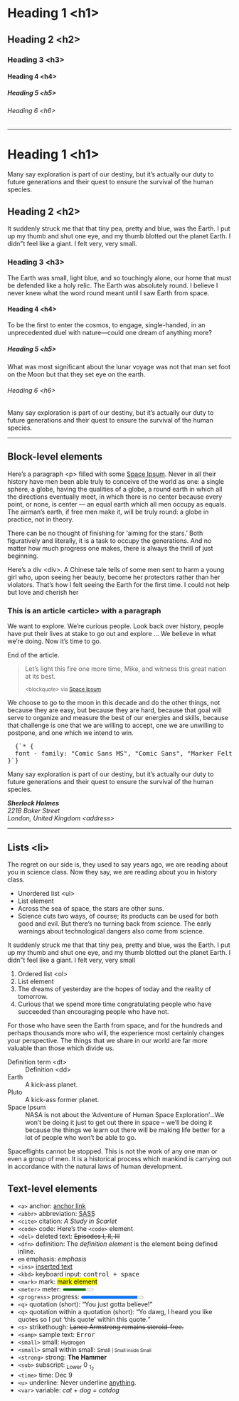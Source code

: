 <!-- ❗️ PAGE FOR TYPOGRAPHY STYLES TESTING -->

# Heading 1 &lt;h1&gt;

## Heading 2 &lt;h2&gt;

### Heading 3 &lt;h3&gt;

#### Heading 4 &lt;h4&gt;

##### Heading 5 &lt;h5&gt;

###### Heading 6 &lt;h6&gt;

---

# Heading 1 &lt;h1&gt;

Many say exploration is part of our destiny, but it’s actually our duty to future generations and their quest to ensure the survival of the human species.

## Heading 2 &lt;h2&gt;

It suddenly struck me that that tiny pea, pretty and blue, was the Earth. I put up my thumb and shut one eye, and my thumb blotted out the planet Earth. I didn”t feel like a giant. I felt very, very small.

### Heading 3 &lt;h3&gt;

The Earth was small, light blue, and so touchingly alone, our home that must be defended like a holy relic. The Earth was absolutely round. I believe I never knew what the word round meant until I saw Earth from space.

#### Heading 4 &lt;h4&gt;

To be the first to enter the cosmos, to engage, single-handed, in an unprecedented duel with nature—could one dream of anything more?

##### Heading 5 &lt;h5&gt;

What was most significant about the lunar voyage was not that man set foot on the Moon but that they set eye on the earth.

###### Heading 6 &lt;h6&gt;

Many say exploration is part of our destiny, but it’s actually our duty to future generations and their quest to ensure the survival of the human species.

---

## Block-level elements

Here’s a paragraph &lt;p&gt; filled with some [Space Ipsum](http://spaceipsum.com/). Never in all their history have men been able truly to conceive of the world as one: a single sphere, a globe, having the qualities of a globe, a round earth in which all the directions eventually meet, in which there is no center because every point, or none, is center — an equal earth which all men occupy as equals. The airman’s earth, if free men make it, will be truly round: a globe in practice, not in theory.

There can be no thought of finishing for ‘aiming for the stars.’ Both figuratively and literally, it is a task
to occupy the generations. And no matter how much progress one makes, there is always the thrill of just
beginning.

<div>
  Here’s a div &lt;div&gt;. A Chinese tale tells of some men sent to harm a young girl who, upon seeing her
  beauty, become her protectors rather than her violators. That’s how I felt seeing the Earth for the first
  time. I could not help but love and cherish her
</div>

<article>
  <h3>This is an article &lt;article&gt; with a paragraph</h3>
  <p>
    We want to explore. We’re curious people. Look back over history, people have put their lives at stake to
    go out and explore … We believe in what we’re doing. Now it’s time to go.
  </p>
  <p>End of the article.</p>
</article>

<blockquote>
  <p>Let’s light this fire one more time, Mike, and witness this great nation at its best.</p>
  <small>
    &lt;blockquote&gt; via <a href="http://spaceipsum.com/">Space Ipsum</a>
  </small>
</blockquote>

We choose to go to the moon in this decade and do the other things, not because they are easy, but because
they are hard, because that goal will serve to organize and measure the best of our energies and skills,
because that challenge is one that we are willing to accept, one we are unwilling to postpone, and one which
we intend to win.

<pre>
  {`* {
  font - family: "Comic Sans MS", "Comic Sans", "Marker Felt" !important;
}`}
</pre>

Many say exploration is part of our destiny, but it’s actually our duty to future generations and their quest
to ensure the survival of the human species.

<address>
  <strong>Sherlock Holmes</strong>
  <br />
  221B Baker Street
  <br />
  London, United Kingdom &lt;address&gt;
</address>

<hr />

## Lists &lt;li&gt;

The regret on our side is, they used to say years ago, we are reading about you in science class. Now they
say, we are reading about you in history class.

- Unordered list &lt;ul&gt;
- List element
- Across the sea of space, the stars are other suns.
- Science cuts two ways, of course; its products can be used for both good and evil. But there’s no turning
  back from science. The early warnings about technological dangers also come from science.

It suddenly struck me that that tiny pea, pretty and blue, was the Earth. I put up my thumb and shut one eye,
and my thumb blotted out the planet Earth. I didn”t feel like a giant. I felt very, very small

1.  Ordered list &lt;ol&gt;
2.  List element
3.  The dreams of yesterday are the hopes of today and the reality of tomorrow.
4.  Curious that we spend more time congratulating people who have succeeded than encouraging people who have not.

For those who have seen the Earth from space, and for the hundreds and perhaps thousands more who will, the
experience most certainly changes your perspective. The things that we share in our world are far more
valuable than those which divide us.

<dl>
  <dt>Definition term &lt;dt&gt;</dt>
  <dd>Definition &lt;dd&gt;</dd>
  <dt>Earth</dt>
  <dd>A kick-ass planet.</dd>
  <dt>Pluto</dt>
  <dd>A kick-ass former planet.</dd>
  <dt>Space Ipsum</dt>
  <dd>
    NASA is not about the ‘Adventure of Human Space Exploration’…We won’t be doing it just to get out there in
    space – we’ll be doing it because the things we learn out there will be making life better for a lot of
    people who won’t be able to go.
  </dd>
</dl>

Spaceflights cannot be stopped. This is not the work of any one man or even a group of men. It is a historical
process which mankind is carrying out in accordance with the natural laws of human development.

## Text-level elements

- `<a>` anchor: [anchor link](#)
- `<abbr>` abbreviation: <abbr title="'Syntactically">SASS</abbr>
- `<cite>` citation: <cite>A Study in Scarlet</cite>
- `<code>` code: Here’s the `<code>` element
- `<del>` deleted text: <del>Episodes I, II, III</del>
- `<dfn>` definition: The <dfn>definition element</dfn> is the element being defined inline.
- `em` emphasis: <em>emphasis</em>
- `<ins>` <ins>inserted text</ins>
- `<kbd>` keyboard input: <kbd>control + space</kbd>
- `<mark>` mark: <mark>mark element</mark>
- `<meter>` meter: <meter value="423" min="200" max="500">awesomeness</meter>
- `<progress>` progress: <progress value="90" max="100">70 %</progress>
- `<q>` quotation (short): <q>You just gotta believe!</q>
- `<q>` quotation within a quotation (short): <q>Yo dawg, I heard you like quotes so I put <q>this quote</q> within this quote.</q>
- `<s>` strikethough: <s>Lance Armstrong remains steroid-free.</s>
- `<samp>` sample text: <samp>Error</samp>
- `<small>` small: <small>Hydrogen</small>
- `<small>` small within small: <small>Small <small>| Small inside Small</small></small>
- `<strong>` strong: <strong>The Hammer</strong>
- `<sub>` subscript: <sub>Lower</sub> 0 <sub>1<sub>2</sub></sub>
- `<time>` time: <time dateTime="1985-12-09 19:00">Dec 9</time>
- `<u>` underline: Never underline <u>anything</u>.
- `<var>` variable: <var>cat</var> + <var>dog</var> = <var>catdog</var>
